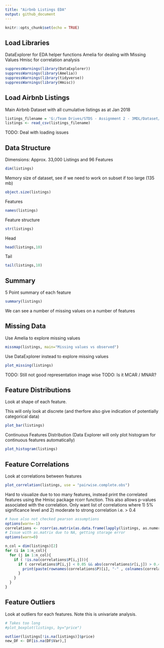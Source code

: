 ```yaml
---
title: "Airbnb Listings EDA"
output: github_document
---
```


```r
knitr::opts_chunk$set(echo = TRUE)
```

## Load Libraries

DataExplorer for EDA helper functions
Amelia for dealing with Missing Values
Hmisc for correlation analysis

```r
suppressWarnings(library(DataExplorer))
suppressWarnings(library(Amelia))
suppressWarnings(library(tidyverse))
suppressWarnings(library(Hmisc))
```

## Load Airbnb Listings

Main Airbnb Dataset with all cumulative listings as at Jan 2018

```r
listings_filename = 'G:/Team Drives/STDS - Assignment 2 - 3MDL/Dataset/AirBnB/listings.csv'
listings <- read_csv(listings_filename)
```

TODO: Deal with loading issues

## Data Structure

Dimensions: Approx. 33,000 Listings and 96 Features

```r
dim(listings)
```

Memory size of dataset, see if we need to work on subset if too large (135 mb)

```r
object.size(listings)
```

Features

```r
names(listings)
```

Feature structure

```r
str(listings)
```

Head

```r
head(listings,10)
```

Tail

```r
tail(listings,10)
```


## Summary

5 Point summary of each feature

```r
summary(listings)
```

We can see a number of missing values on a number of features

## Missing Data

Use Amelia to explore missing values

```r
missmap(listings, main="Missing values vs observed")
```

Use DataExplorer instead to explore missing values

```r
plot_missing(listings)
```

TODO: Still not good representation image wise
TODO: Is it MCAR / MNAR?


## Feature Distributions

Look at shape of each feature.

This will only look at discrete (and therfore also give indication of potentially categorical data)

```r
plot_bar(listings)
```

Continuous Features Distribution (Data Explorer will only plot histogram for continuous features automatically)

```r
plot_histogram(listings)
```


## Feature Correlations

Look at correlations between features

```r
plot_correlation(listings, use = "pairwise.complete.obs")
```

Hard to visualize due to too many features, instead print the correlated features using the Hmisc package rcorr function.
This also allows p-values associated with the correlation.
Only want list of correlations where 1) 5% significance level and 2) moderate to strong correlation i.e. > 0.4

```r

# have also not checked pearson assumptions
options(warn=-1)
correlations <- rcorr(as.matrix(as.data.frame(lapply(listings, as.numeric))), type="pearson")
# Issue with as.matrix due to NA, getting storage error
options(warn=0)

n_col = dim(listings)[2]
for (i in 1:n_col){
  for (j in 1:n_col){
    if ( !is.na(correlations$P[i,j])){
      if ( correlations$P[i,j] < 0.05 && abs(correlations$r[i,j]) > 0.4) {
        print(paste(rownames(correlations$P)[i], "-" , colnames(correlations$P)[j], ": ", correlations$r[i,j]))
      }
    }
  }
}
```


## Feature Outliers

Look at outliers for each features. Note this is univariate analysis.

```r
# Takes too long
#plot_boxplot(listings, by="price")

outlier(listings[!is.na(listings)]$price)
new_DF <- DF[is.na(DF$Var),]

```
